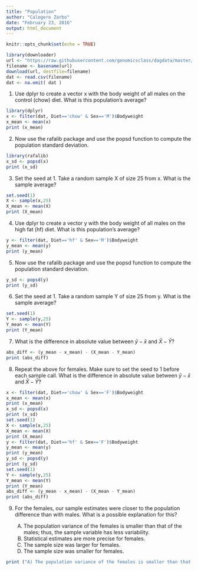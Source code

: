 ```yaml
---
title: "Population"
author: "Calogero Zarbo"
date: "February 23, 2016"
output: html_document
---
```


```r
knitr::opts_chunk$set(echo = TRUE)
```


```r
library(downloader) 
url <- "https://raw.githubusercontent.com/genomicsclass/dagdata/master/inst/extdata/mice_pheno.csv"
filename <- basename(url)
download(url, destfile=filename)
dat <- read.csv(filename) 
dat <- na.omit( dat )
```



1. Use dplyr to create a vector x with the body weight of all males on the control (chow) diet. What is this population’s average?

```r
library(dplyr)
x <- filter(dat, Diet=='chow' & Sex=='M')$Bodyweight
x_mean <- mean(x)
print (x_mean)
```

2. Now use the rafalib package and use the popsd function to compute the population standard deviation.

```r
library(rafalib)
x_sd <- popsd(x)
print (x_sd)
```

3. Set the seed at 1. Take a random sample X of size 25 from x. What is the sample average?

```r
set.seed(1)
X <- sample(x,25)
X_mean <- mean(X)
print (X_mean)
```

4. Use dplyr to create a vector y with the body weight of all males on the high fat (hf) diet. What is this population’s average?

```r
y <- filter(dat, Diet=='hf' & Sex=='M')$Bodyweight
y_mean <- mean(y)
print (y_mean)
```

5. Now use the rafalib package and use the popsd function to compute the population standard deviation.

```r
y_sd <- popsd(y)
print (y_sd)
```

6. Set the seed at 1. Take a random sample Y of size 25 from y. What is the sample average?

```r
set.seed(1)
Y <- sample(y,25)
Y_mean <- mean(Y)
print (Y_mean)
```

7. What is the difference in absolute value between $\bar{y}−\bar{x}$ and $\bar{X}-\bar{Y}$?

```r
abs_diff <- (y_mean - x_mean) - (X_mean - Y_mean)
print (abs_diff)
```

8. Repeat the above for females. Make sure to set the seed to 1 before each sample call. What is the difference in absolute value between $\bar{y}−\bar{x}$ and $\bar{X}-\bar{Y}$?

```r
x <- filter(dat, Diet=='chow' & Sex=='F')$Bodyweight
x_mean <- mean(x)
print (x_mean)
x_sd <- popsd(x)
print (x_sd)
set.seed(1)
X <- sample(x,25)
X_mean <- mean(X)
print (X_mean)
y <- filter(dat, Diet=='hf' & Sex=='F')$Bodyweight
y_mean <- mean(y)
print (y_mean)
y_sd <- popsd(y)
print (y_sd)
set.seed(1)
Y <- sample(y,25)
Y_mean <- mean(Y)
print (Y_mean)
abs_diff <- (y_mean - x_mean) - (X_mean - Y_mean)
print (abs_diff)
```

9. For the females, our sample estimates were closer to the population difference than with males. What is a possible explanation for this?

    A) The population variance of the females is smaller than that of the males; thus, the sample variable has less variability.
    B) Statistical estimates are more precise for females.
    C) The sample size was larger for females.
    D) The sample size was smaller for females.


```r
print ("A) The population variance of the females is smaller than that of the males; thus, the sample variable has less variability.")

```

